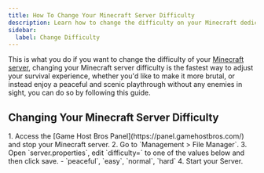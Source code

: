 ```yaml
---
title: How To Change Your Minecraft Server Difficulty
description: Learn how to change the difficulty on your Minecraft dedicated server.
sidebar:
  label: Change Difficulty
---
```


This is what you do if you want to change the difficulty of your [Minecraft server](https://www.gamehostbros.com/minecraft-server-hosting/), changing your Minecraft server difficulty is the fastest way to adjust your survival experience, whether you'd like to make it more brutal, or instead enjoy a peaceful and scenic playthrough without any enemies in sight, you can do so by following this guide.

## Changing Your Minecraft Server Difficulty

<Steps>
  1. Access the [Game Host Bros Panel](https://panel.gamehostbros.com/) and stop your Minecraft server.
  2. Go to `Management > File Manager`.
  3. Open `server.properties`, edit `difficulty=` to one of the values below and then click save.  
     - `peaceful`, `easy`, `normal`, `hard`
  4. Start your Server.
</Steps>